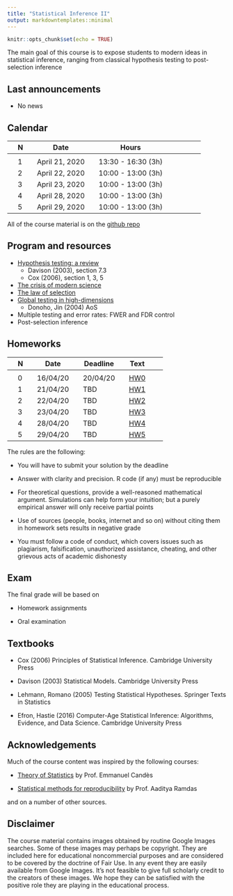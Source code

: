 ```yaml
---
title: "Statistical Inference II"
output: markdowntemplates::minimal
---
```


```r
knitr::opts_chunk$set(echo = TRUE)
```


The main goal of this course is to expose students to modern ideas in statistical inference, 
ranging from classical hypothesis testing to post-selection inference 



## Last announcements

* No news

## Calendar

|| N || Date || Hours || 
|-|-|-|-|-|-|-|-|-|-|-|
||  || ||  ||  || ||
|| 1 || April 21, 2020 || 13:30 - 16:30 (3h) ||
|| 2 || April 22, 2020 || 10:00 - 13:00 (3h) ||
|| 3 || April 23, 2020 || 10:00 - 13:00 (3h) ||
|| 4 || April 28, 2020 || 10:00 - 13:00 (3h) ||
|| 5 || April 29, 2020 || 10:00 - 13:00 (3h) ||


All of the course material is on the 
[github repo](https://github.com/aldosolari/SI2)


## Program and resources

* [Hypothesis testing: a review](docs/1_hyptest.pdf) 
  - Davison (2003), section 7.3
  - Cox (2006), section 1, 3, 5
* [The crisis of modern science](docs/2_crisis.pdf)
* [The law of selection](docs/3_lawsel.pdf) 
* [Global testing in high-dimensions](docs/4_glob.pdf)
    - Donoho, Jin (2004) AoS
* Multiple testing and error rates: FWER and FDR control 
* Post-selection inference


## Homeworks

|| N || Date || Deadline || Text ||
|-|-|-|-|-|-|-|-|-|-|
||  || ||  ||  || ||
|| 0 || 16/04/20 || 20/04/20 || [HW0](docs/hw/hw0.pdf) ||
|| 1 || 21/04/20 || TBD || [HW1](docs/hw/hw1.pdf) ||
|| 2 || 22/04/20 || TBD || [HW2]() ||
|| 3 || 23/04/20 || TBD || [HW3]() ||
|| 4 || 28/04/20 || TBD || [HW4]() ||
|| 5 || 29/04/20 || TBD || [HW5]() ||

The rules are the following:

* You will have to submit your solution by the deadline

* Answer with clarity and precision. R code (if any) must be reproducible

* For theoretical questions, provide a well-reasoned mathematical argument. Simulations can help form your intuition; but a purely empirical answer will only receive partial points

* Use of sources (people, books, internet and so on) without citing them in homework sets results in negative grade

* You must follow a code of conduct, which covers issues such as plagiarism, falsification, unauthorized assistance, cheating, and other grievous acts of academic dishonesty


## Exam

The final grade will be based on 

* Homework assignments

* Oral examination

## Textbooks

* Cox (2006) Principles of Statistical Inference. Cambridge University Press

* Davison (2003) Statistical Models. Cambridge University Press

* Lehmann, Romano (2005) Testing Statistical Hypotheses. Springer Texts in Statistics

* Efron, Hastie (2016) Computer-Age Statistical Inference: Algorithms, Evidence, and Data Science. Cambridge University Press


## Acknowledgements 

Much of the course content was inspired by the following courses:

* [Theory of Statistics](https://statweb.stanford.edu/~candes/teaching/stats300c/) by Prof. Emmanuel Candès

* [Statistical methods for reproducibility](https://www.stat.cmu.edu/~aramdas/reproducibility19/r19.html) by Prof. Aaditya Ramdas

and on a number of other sources.


## Disclaimer

The course material contains images obtained by routine Google Images searches. Some of these images may perhaps be copyright. They are included here for
educational noncommercial purposes and are considered to be covered by the doctrine
of Fair Use. In any event they are easily available from Google Images. It's not
feasible to give full scholarly credit to the creators of these images. We hope they can
be satisfied with the positive role they are playing in the educational process.
